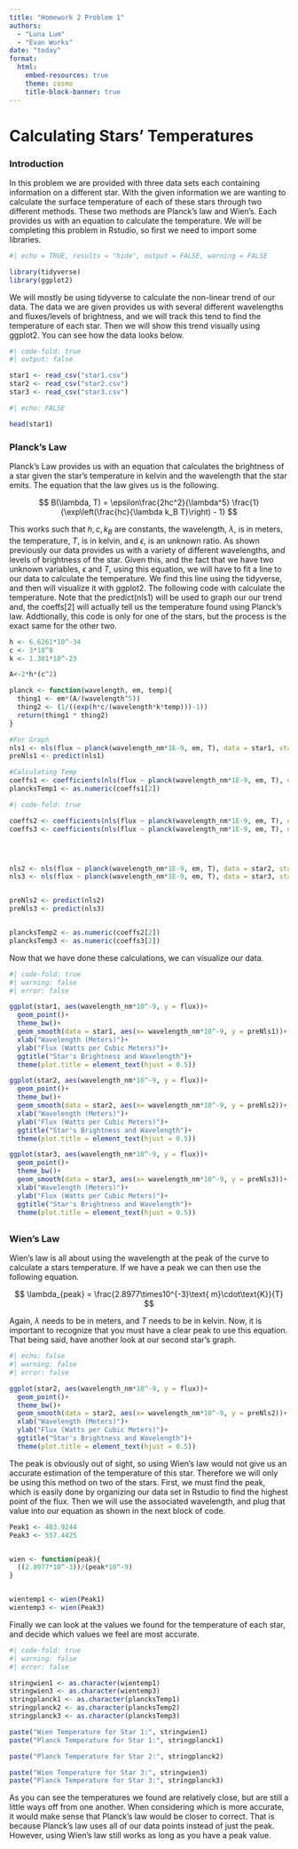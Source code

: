 ```yaml
---
title: "Homework 2 Problem 1"
authors: 
  - "Luna Lum"
  - "Evan Works"
date: "today"
format: 
  html:
    embed-resources: true
    theme: cosmo
    title-block-banner: true
---
```


# Calculating Stars' Temperatures

### Introduction

In this problem we are provided with three data sets each containing information on a different star. With the given information we are wanting to calculate the surface temperature of each of these stars through two different methods. These two methods are Planck's law and Wien's. Each provides us with an equation to calculate the temperature. We will be completing this problem in Rstudio, so first we need to import some libraries.

```r
#| echo = TRUE, results = "hide", output = FALSE, warning = FALSE

library(tidyverse)
library(ggplot2)
```

We will mostly be using tidyverse to calculate the non-linear trend of our data. The data we are given provides us with several different wavelengths and fluxes/levels of brightness, and we will track this tend to find the temperature of each star. Then we will show this trend visually using ggplot2. You can see how the data looks below.

```r
#| code-fold: true
#| output: false

star1 <- read_csv("star1.csv")
star2 <- read_csv("star2.csv")
star3 <- read_csv("star3.csv")

```

```r
#| echo: FALSE

head(star1)

```

### Planck's Law

Planck's Law provides us with an equation that calculates the brightness of a star given the star's temperature in kelvin and the wavelength that the star emits. The equation that the law gives us is the following.

$$
B(\lambda, T) = \epsilon\frac{2hc^2}{\lambda^5}
\frac{1}{\exp\left(\frac{hc}{\lambda k_B T}\right) - 1}
$$

This works such that $h, c, k_{B}$ are constants, the wavelength, $\lambda$, is in meters, the temperature, $T$, is in kelvin, and $\epsilon$, is an unknown ratio. As shown previously our data provides us with a variety of different wavelengths, and levels of brightness of the star. Given this, and the fact that we have two unknown variables, $\epsilon$ and $T$, using this equation, we will have to fit a line to our data to calculate the temperature. We find this line using the tidyverse, and then will visualize it with ggplot2. The following code with calculate the temperature. Note that the predict(nls1) will be used to graph our our trend and, the coeffs\[2\] will actually tell us the temperature found using Planck's law. Addtionally, this code is only for one of the stars, but the process is the exact same for the other two.

```r

h <- 6.6261*10^-34
c <- 3*10^8
k <- 1.381*10^-23

A<-2*h*(c^2)

planck <- function(wavelength, em, temp){
  thing1 <- em*(A/(wavelength^5))
  thing2 <- (1/((exp(h*c/(wavelength*k*temp)))-1))
  return(thing1 * thing2)
}

#For Graph
nls1 <- nls(flux ~ planck(wavelength_nm*1E-9, em, T), data = star1, start = list(em = 1, T = 20000))
preNls1 <- predict(nls1)

#Calculating Temp
coeffs1 <- coefficients(nls(flux ~ planck(wavelength_nm*1E-9, em, T), data = star1, start = list(em = 1, T = 20000)))
plancksTemp1 <- as.numeric(coeffs1[2])
```

```r
#| code-fold: true 

coeffs2 <- coefficients(nls(flux ~ planck(wavelength_nm*1E-9, em, T), data = star2, start = list(em = 1, T = 20000)))
coeffs3 <- coefficients(nls(flux ~ planck(wavelength_nm*1E-9, em, T), data = star3, start = list(em = 1, T = 20000)))




nls2 <- nls(flux ~ planck(wavelength_nm*1E-9, em, T), data = star2, start = list(em = 1, T = 20000))
nls3 <- nls(flux ~ planck(wavelength_nm*1E-9, em, T), data = star3, start = list(em = 1, T = 20000))


preNls2 <- predict(nls2)
preNls3 <- predict(nls3)


plancksTemp2 <- as.numeric(coeffs2[2])
plancksTemp3 <- as.numeric(coeffs3[2])
```

Now that we have done these calculations, we can visualize our data.

```r
#| code-fold: true 
#| warning: false
#| error: false

ggplot(star1, aes(wavelength_nm*10^-9, y = flux))+
  geom_point()+
  theme_bw()+
  geom_smooth(data = star1, aes(x= wavelength_nm*10^-9, y = preNls1))+
  xlab("Wavelength (Meters)")+
  ylab("Flux (Watts per Cubic Meters)")+
  ggtitle("Star's Brightness and Wavelength")+
  theme(plot.title = element_text(hjust = 0.5))

ggplot(star2, aes(wavelength_nm*10^-9, y = flux))+
  geom_point()+
  theme_bw()+
  geom_smooth(data = star2, aes(x= wavelength_nm*10^-9, y = preNls2))+
  xlab("Wavelength (Meters)")+
  ylab("Flux (Watts per Cubic Meters)")+
  ggtitle("Star's Brightness and Wavelength")+
  theme(plot.title = element_text(hjust = 0.5))

ggplot(star3, aes(wavelength_nm*10^-9, y = flux))+
  geom_point()+
  theme_bw()+
  geom_smooth(data = star3, aes(x= wavelength_nm*10^-9, y = preNls3))+
  xlab("Wavelength (Meters)")+
  ylab("Flux (Watts per Cubic Meters)")+
  ggtitle("Star's Brightness and Wavelength")+
  theme(plot.title = element_text(hjust = 0.5))

```

## 

### Wien's Law

Wien's law is all about using the wavelength at the peak of the curve to calculate a stars temperature. If we have a peak we can then use the following equation.

$$
\lambda_{peak} = \frac{2.8977\times10^{-3}\text{ m}\cdot\text{K}}{T}
$$

Again, $\lambda$ needs to be in meters, and $T$ needs to be in kelvin. Now, it is important to recognize that you must have a clear peak to use this equation. That being said, have another look at our second star's graph.

```r
#| echo: false
#| warning: false
#| error: false

ggplot(star2, aes(wavelength_nm*10^-9, y = flux))+
  geom_point()+
  theme_bw()+
  geom_smooth(data = star2, aes(x= wavelength_nm*10^-9, y = preNls2))+
  xlab("Wavelength (Meters)")+
  ylab("Flux (Watts per Cubic Meters)")+
  ggtitle("Star's Brightness and Wavelength")+
  theme(plot.title = element_text(hjust = 0.5))
```

The peak is obviously out of sight, so using Wien's law would not give us an accurate estimation of the temperature of this star. Therefore we will only be using this method on two of the stars. First, we must find the peak, which is easily done by organizing our data set in Rstudio to find the highest point of the flux. Then we will use the associated wavelength, and plug that value into our equation as shown in the next block of code.

```r

Peak1 <- 403.9244
Peak3 <- 557.4425


wien <- function(peak){
  ((2.8977*10^-3))/(peak*10^-9)
}


wientemp1 <- wien(Peak1)
wientemp3 <- wien(Peak3)

```

Finally we can look at the values we found for the temperature of each star, and decide which values we feel are most accurate.

```r
#| code-fold: true 
#| warning: false
#| error: false

stringwien1 <- as.character(wientemp1)
stringwien3 <- as.character(wientemp3)
stringplanck1 <- as.character(plancksTemp1)
stringplanck2 <- as.character(plancksTemp2)
stringplanck3 <- as.character(plancksTemp3)

paste("Wien Temperature for Star 1:", stringwien1) 
paste("Planck Temperature for Star 1:", stringplanck1)

paste("Planck Temperature for Star 2:", stringplanck2)

paste("Wien Temperature for Star 3:", stringwien3)
paste("Planck Temperature for Star 3:", stringplanck3)

```

As you can see the temperatures we found are relatively close, but are still a little ways off from one another. When considering which is more accurate, it would make sense that Planck's law would be closer to correct. That is because Planck's law uses all of our data points instead of just the peak. However, using Wien's law still works as long as you have a peak value.

